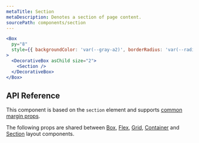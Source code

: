 ```yaml
---
metaTitle: Section
metaDescription: Denotes a section of page content.
sourcePath: components/section
---
```


```jsx live=true
<Box
  py="8"
  style={{ backgroundColor: 'var(--gray-a2)', borderRadius: 'var(--radius-3)' }}
>
  <DecorativeBox asChild size="2">
    <Section />
  </DecorativeBox>
</Box>
```

## API Reference

This component is based on the `section` element and supports [common margin props](/themes/docs/theme/layout#margin-props).

<ThemesPropsTable name="section" />

The following props are shared between [Box](./box), [Flex](./flex), [Grid](./grid), [Container](./container) and [Section](./section) layout components.

<ThemesPropsTable name="layout" />

